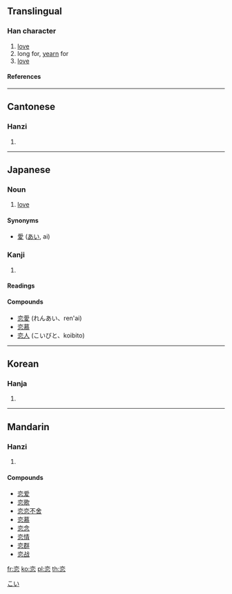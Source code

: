 {{see|戀}}

==Translingual==
===Han character===
{{Han char|rn=61|rad=心|as=06|sn=10|four=|canj=卜金心 (YCP)}}
# [[love]]
# long for, [[yearn]] for
# [[love]]
====References====
{{Han ref|kx=0383.360|dkj=10537|dj=0714.120|hdz=42292.070|uh=604B|ud=24651}}
----
==Cantonese==
===Hanzi===
{{yue-hanzi|jyut=|y=lyun2, lyun5}}
# {{defn|Cantonese}}
----
== Japanese ==

===Noun===
{{janoun|こい|koi}}
# [[love]]

====Synonyms====
* [[愛]] ([[あい]], ai)

===Kanji===
{{ja-kanji|grade=|rs=心06}}
# {{defn|Japanese}} 
====Readings====
{{ja-readings|on=[[れん]] (ren)|kun=[[こい]] (koi), [[こいしい]] ([[恋しい]], koishii), [[こう]] ([[恋う]], kou<!--not "kō"-->)}}

====Compounds====
*[[恋愛]] (れんあい、ren'ai)
*[[恋慕]]
*[[恋人]] (こいびと、koibito)
----
==Korean==
===Hanja===
{{ko-hanja|hangeul=련>연|eumhun=|rv=ryeon>yeon|mr=ryŏn>yŏn|y=leyn>eyn}}
# {{defn|Korean}}




[[Category:Japanese nouns|こい]]
----
==Mandarin==
===Hanzi===
{{cmn-hanzi|tra=戀|pin=[[liàn]] (lian4)|wg=lien<sup>4</sup>}}
# {{defn|Mandarin}}

====Compounds====
*[[恋爱]]
*[[恋歌]]
*[[恋恋不舍]]
*[[恋慕]]
*[[恋念]]
*[[恋情]]
*[[恋群]]
*[[恋战]]

[[fr:恋]]
[[ko:恋]]
[[pl:恋]]
[[th:恋]]